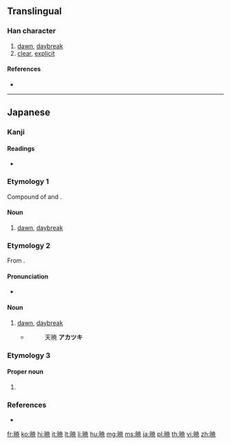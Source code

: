 {{also|曉}}
==Translingual==
{{Han simplified forms|曉|暁|晓}}

===Han character===
{{Han char|rn=72|rad=日|as=08|sn=12|four=|canj=AJTU|ids=⿰日尭}}

# [[dawn]], [[daybreak]]
# [[clear]], [[explicit]]

====References====
* {{Han ref|kx=0497.311|dkj=14031|hdz=21516.011|uh=6681|ud=26241}}

----

==Japanese==

===Kanji===
{{ja-kanji|grade=c|rs=日08|style=s|kyu=曉}}

====Readings====
* {{ja-readings|goon=[[きょう]] (kyō) {{non-joyo-reading}}|kanon=[[きょう]] (kyō) {{non-joyo-reading}}|kanyoon=[[ぎょう]] (gyō)|kun=[[あかつき]] (akatsuki), [[さとる]] (satoru)}}

===Etymology 1===
Compound of {{m|ja|明|tr=aka||bright}} and {{m|ja|時|tr=toki||time}}.

====Noun====
{{ja-noun|あかとき}}

# [[dawn]], [[daybreak]]

===Etymology 2===
From {{m|ja|暁|tr=akatoki}}.

====Pronunciation====
* {{ja-pron|あかつき|dev=3|acc=0}}

====Noun====
{{ja-noun|あかつき}}

# [[dawn]], [[daybreak]]
#* {{RQ:Konkōmyō Saishōōkyō Ongi|8 (back)}}
#*: 天暁 '''アカツキ'''

===Etymology 3===

====Proper noun====
{{ja-pos|proper|さとる}}

# {{given name|male|lang=ja|sort=さとる}}

===References===
* {{R:Konkōmyō Saishōōkyō Ongi}}

[[fr:暁]]
[[ko:暁]]
[[hi:暁]]
[[it:暁]]
[[lt:暁]]
[[li:暁]]
[[hu:暁]]
[[mg:暁]]
[[ms:暁]]
[[ja:暁]]
[[pl:暁]]
[[th:暁]]
[[vi:暁]]
[[zh:暁]]